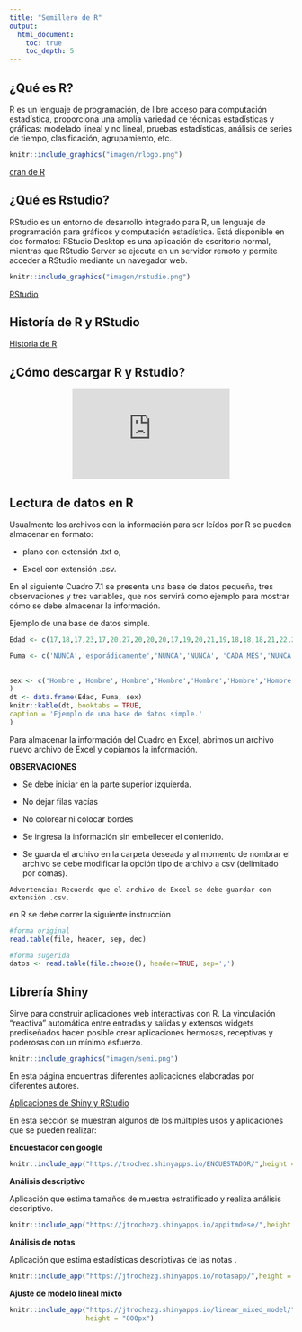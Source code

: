 ```yaml
---
title: "Semillero de R"
output:
  html_document:
    toc: true
    toc_depth: 5
---
```


## ¿Qué es R?

R es un lenguaje de programación, de libre acceso para computación estadística, proporciona una amplia variedad de técnicas estadísticas y gráficas: modelado lineal y no lineal, pruebas estadísticas, análisis de series de tiempo, clasificación, agrupamiento, etc..

```r
knitr::include_graphics("imagen/rlogo.png")
```

[cran de R](https://cran.r-project.org/)


## ¿Qué es Rstudio?

RStudio es un entorno de desarrollo integrado para R, un lenguaje de programación para gráficos y computación estadística. Está disponible en dos formatos: RStudio Desktop es una aplicación de escritorio normal, mientras que RStudio Server se ejecuta en un servidor remoto y permite acceder a RStudio mediante un navegador web.

```r
knitr::include_graphics("imagen/rstudio.png")
```

[RStudio](https://rstudio.com/)

## Historía de R y RStudio

[Historia de R]( https://d3c33hcgiwev3.cloudfront.net/WXE20tXKEeWjTxJlqDdk5Q.processed/full/360p/index.webm?Expires=1597968000&Signature=IRb8ROuFchPY0bfiamsRdVnQT-hAL3xp2voRx8YHcKQDLj9nSBaT0JoZo4dytufV0Wq-BRKYelYMfCSVBA6MoI8QAWG68ycz4sfj7c7AH4ceaxIQ-O-94VP8WjiaGCiYh9Sj4x~dLVcKxbF6RP-cpAlEpeB4KB8IxRX9hOj0CzY_&Key-Pair-Id=APKAJLTNE6QMUY6HBC5A)

## ¿Cómo descargar R y Rstudio?

<div style="text-align: center;"><iframe width="280" height="160" src="https://www.youtube.com/embed/1WXgaa2Spp0" frameborder="0" allow="accelerometer; autoplay; encrypted-media; gyroscope; picture-in-picture" allowfullscreen></iframe></div>

## Lectura de datos en R

Usualmente los archivos con la información para ser leídos por R se pueden almacenar en formato:

- plano con extensión .txt o,

- Excel con extensión .csv.

En el siguiente Cuadro 7.1 se presenta una base de datos pequeña, tres observaciones y tres variables, que nos servirá como ejemplo para mostrar cómo se debe almacenar la información.

Ejemplo de una base de datos simple.

```r

Edad <- c(17,18,17,23,17,20,27,20,20,20,17,19,20,21,19,18,18,18,21,22,20,22,24,24,28,29,24,18,23,24)

Fuma <- c('NUNCA','esporádicamente','NUNCA','NUNCA', 'CADA MES','NUNCA','NUNCA','NUNCA','A DIARIO', 'NUNCA','NUNCA','A DIARIO','esporádicamente', 'NUNCA','NUNCA','NUNCA','CADA MES','A DIARIO','NUNCA','A DIARIO', 'NUNCA','NUNCA', 'NUNCA','NUNCA','CADA SEMANA','NUNCA','NUNCA','CADA SEMANA','esporádicamente','esporádicamente')

  
sex <- c('Hombre','Hombre','Hombre','Hombre','Hombre','Hombre','Hombre','Hombre','Hombre','Hombre','Hombre','Hombre','Mujer','Mujer','Mujer','Hombre','Hombre','Mujer','Mujer','Hombre','Mujer','Mujer','Hombre','Mujer','Hombre','Mujer','Hombre','Mujer','Mujer','Hombre'
)
dt <- data.frame(Edad, Fuma, sex)
knitr::kable(dt, booktabs = TRUE,
caption = 'Ejemplo de una base de datos simple.'
)
```


Para almacenar la información del Cuadro  en Excel, abrimos un archivo nuevo archivo de Excel y copiamos la información.

**OBSERVACIONES**

- Se debe iniciar en la parte superior izquierda. 

- No dejar filas vacías

- No colorear ni colocar bordes 

- Se ingresa la información sin embellecer el contenido. 

- Se guarda el archivo en la carpeta deseada y al momento de nombrar el archivo se debe modificar la opción tipo de archivo a csv (delimitado por comas).


```block2
Advertencia: Recuerde que el archivo de Excel se debe guardar con extensión .csv.
```

en R se debe correr la siguiente instrucción
```r
#forma original
read.table(file, header, sep, dec)

#forma sugerida
datos <- read.table(file.choose(), header=TRUE, sep=',')

```


## Librería Shiny

Sirve para construir aplicaciones web interactivas con R. La vinculación "reactiva" automática entre entradas y salidas y extensos widgets prediseñados hacen posible crear aplicaciones hermosas, receptivas y poderosas con un mínimo esfuerzo.

```r

knitr::include_graphics("imagen/semi.png")

```

En esta página encuentras diferentes aplicaciones elaboradas por diferentes autores.

[Aplicaciones de Shiny y RStudio](https://shiny.rstudio.com/gallery/)


En esta sección se muestran algunos de los múltiples usos y aplicaciones que se pueden realizar:


**Encuestador con google **

```r
knitr::include_app("https://trochez.shinyapps.io/ENCUESTADOR/",height = "800px")
```


**Análisis descriptivo**

Aplicación que estima tamaños de muestra estratificado y realiza análisis descriptivo.


```r
knitr::include_app("https://jtrochezg.shinyapps.io/appitmdese/",height = "800px")
```

**Análisis de notas **

Aplicación que estima estadísticas descriptivas de las notas .

```r
knitr::include_app("https://jtrochezg.shinyapps.io/notasapp/",height = "800px")

```

**Ajuste de modelo lineal mixto**

```r
knitr::include_app("https://jtrochezg.shinyapps.io/linear_mixed_model/",
                   height = "800px")
```



